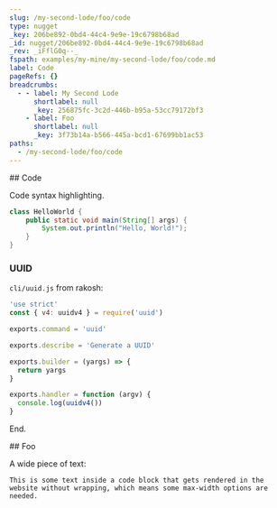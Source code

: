 ```yaml
---
slug: /my-second-lode/foo/code
type: nugget
_key: 206be892-0bd4-44c4-9e9e-19c6798b68ad
_id: nugget/206be892-0bd4-44c4-9e9e-19c6798b68ad
_rev: _iFflG0q--_
fspath: examples/my-mine/my-second-lode/foo/code.md
label: Code
pageRefs: {}
breadcrumbs:
  - - label: My Second Lode
      shortlabel: null
      _key: 256875fc-3c2d-446b-b95a-53cc79172bf3
    - label: Foo
      shortlabel: null
      _key: 3f73b14a-b566-445a-bcd1-67699bb1ac53
paths:
  - /my-second-lode/foo/code
---
```


<NuggetArea>
<Nugget slug="/my-second-lode/foo/code" type="nugget" _key="206be892-0bd4-44c4-9e9e-19c6798b68ad" _id="nugget/206be892-0bd4-44c4-9e9e-19c6798b68ad" _rev="_iFflG0q--_" fspath="examples/my-mine/my-second-lode/foo/code.md" label="Code" paths="/my-second-lode/foo/code">
<NuggetBody>
## Code

Code syntax highlighting.

```java
class HelloWorld {
    public static void main(String[] args) {
        System.out.println("Hello, World!"); 
    }
}
```

### UUID

`cli/uuid.js` from rakosh:

```javascript
'use strict'
const { v4: uuidv4 } = require('uuid')

exports.command = 'uuid'

exports.describe = 'Generate a UUID'

exports.builder = (yargs) => {
  return yargs
}

exports.handler = function (argv) {
  console.log(uuidv4())
}
```

End.

</NuggetBody>
<Breadcrumbs>
<Crumbs>
<Crumb _key="256875fc-3c2d-446b-b95a-53cc79172bf3" label="My Second Lode" /><Crumb _key="3f73b14a-b566-445a-bcd1-67699bb1ac53" label="Foo" />
</Crumbs>
</Breadcrumbs>
</Nugget>

<NuggetsInbound>
</NuggetsInbound>
<NuggetsOutbound>
</NuggetsOutbound>
</NuggetArea>
<PassagesInbound>
<Passage direction="inbound" type="passage" _key="3f73b14a-b566-445a-bcd1-67699bb1ac53" _id="passage/3f73b14a-b566-445a-bcd1-67699bb1ac53" _rev="_iFflG0e--B" passage="foo" fspath="examples/my-mine/my-second-lode/foo.md" label="Foo" paths="/my-second-lode/foo" slug="/my-second-lode/foo">
<NuggetBody>
## Foo

A wide piece of text:

```text
This is some text inside a code block that gets rendered in the website without wrapping, which means some max-width options are needed.
```

</NuggetBody>
<Breadcrumbs>
<Crumbs>
<Crumb _key="256875fc-3c2d-446b-b95a-53cc79172bf3" label="My Second Lode" />
</Crumbs>
</Breadcrumbs>
</Passage>

</PassagesInbound>
<PassagesOutbound>
</PassagesOutbound>